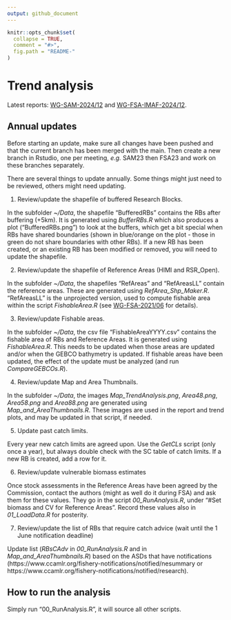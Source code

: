 ```yaml
---
output: github_document
---
```


<!-- README.md is generated from README.Rmd. Please edit the .Rmd file then knit it -->

```r
knitr::opts_chunk$set(
  collapse = TRUE,
  comment = "#>",
  fig.path = "README-"
)
```

# Trend analysis

Latest reports: [WG-SAM-2024/12](https://meetings.ccamlr.org/en/wg-sam-2024/12) and [WG-FSA-IMAF-2024/12](https://meetings.ccamlr.org/en/wg-fsa-imaf-2024/12).

## Annual updates

Before starting an update, make sure all changes have been pushed and that the current branch has been merged with the main. Then create a new branch in Rstudio, one per meeting, *e.g.* SAM23 then FSA23 and work on these branches separately.


There are several things to update annually. Some things might just need to be reviewed, others might need updating.

1. Review/update the shapefile of buffered Research Blocks.

In the subfolder *~/Data*, the shapefile "BufferedRBs" contains the RBs after buffering (+5km). It is generated using *BufferRBs.R* which also produces a plot ("BufferedRBs.png") to look at the buffers, which get a bit special when RBs have shared boundaries (shown in blue/orange on the plot - those in green do not share boundaries with other RBs). If a new RB has been created, or an existing RB has been modified or removed, you will need to update the shapefile.

2. Review/update the shapefile of Reference Areas (HIMI and RSR_Open).

In the subfolder *~/Data*, the shapefiles "RefAreas" and "RefAreasLL" contain the reference areas. These are generated using *RefArea_Shp_Maker.R*. "RefAreasLL" is the unprojected version, used to compute fishable area within the script *FishableArea.R* (see [WG-FSA-2021/06](https://www.ccamlr.org/en/wg-fsa-2021/06) for details).

3. Review/update Fishable areas. 

In the subfolder *~/Data*, the csv file "FishableAreaYYYY.csv" contains the fishable area of RBs and Reference Areas. It is generated using *FishableArea.R*. This needs to be updated when those areas are updated and/or when the GEBCO bathymetry is updated. If fishable areas have been updated, the effect of the update must be analyzed (and run *CompareGEBCOs.R*).

4. Review/update Map and Area Thumbnails. 

In the subfolder *~/Data*, the images *Map_TrendAnalysis.png*, *Area48.png*, *Area58.png* and *Area88.png* are generated using *Map_and_AreaThumbnails.R*. These images are used in the report and trend plots, and may be updated in that script, if needed.

5. Update past catch limits.

Every year new catch limits are agreed upon. Use the *GetCLs* script (only once a year), but always double check with the SC table of catch limits. If a new RB is created, add a row for it. 

6. Review/update vulnerable biomass estimates

Once stock assessments in the Reference Areas have been agreed by the Commission, contact the authors (might as well do it during FSA) and ask them for these values. They go in the script *00_RunAnalysis.R*, under "#Set biomass and CV for Reference Areas". Record these values also in *01_LoadData.R* for posterity.

7. Review/update the list of RBs that require catch advice (wait until the 1 June notification deadline)

Update list (*RBsCAdv* in *00_RunAnalysis.R* and in *Map_and_AreaThumbnails.R*) based on the ASDs that have notifications (https://www.ccamlr.org/fishery-notifications/notified/nesummary or https://www.ccamlr.org/fishery-notifications/notified/research).


## How to run the analysis

Simply run "00_RunAnalysis.R", it will source all other scripts.